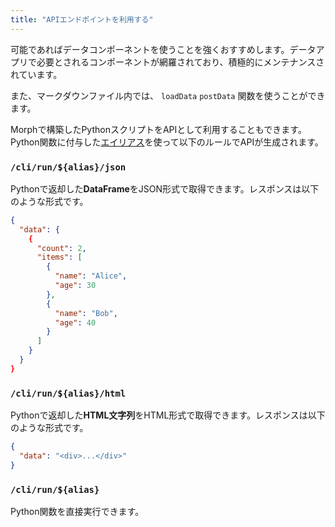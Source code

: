 ```yaml
---
title: "APIエンドポイントを利用する"
---
```


<Warning>
  可能であればデータコンポーネントを使うことを強くおすすめします。データアプリで必要とされるコンポーネントが網羅されており、積極的にメンテナンスされています。
  
  また、マークダウンファイル内では、 `loadData` `postData` 関数を使うことができます。
</Warning>


Morphで構築したPythonスクリプトをAPIとして利用することもできます。Python関数に付与した[エイリアス](/docs/ja/develop/guides/alias)を使って以下のルールでAPIが生成されます。

### `/cli/run/${alias}/json`

Pythonで返却した**DataFrame**をJSON形式で取得できます。レスポンスは以下のような形式です。

```json
{
  "data": {
    {
      "count": 2,
      "items": [
        {
          "name": "Alice",
          "age": 30
        },
        {
          "name": "Bob",
          "age": 40
        }
      ]
    }
  }
}
```


### `/cli/run/${alias}/html`

Pythonで返却した**HTML文字列**をHTML形式で取得できます。レスポンスは以下のような形式です。

```json
{
  "data": "<div>...</div>"
}
```

### `/cli/run/${alias}`

Python関数を直接実行できます。